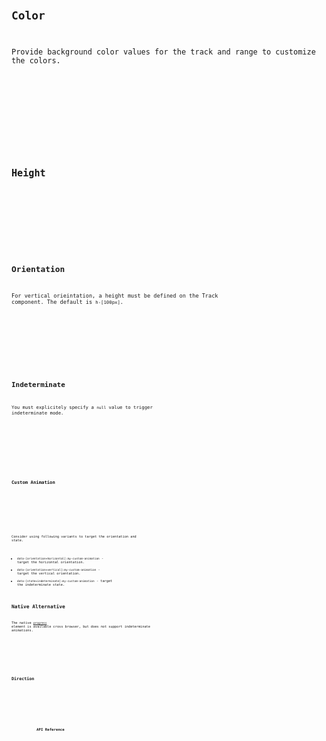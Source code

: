 







<Preview client:load>
	<Fragment slot="preview">
		<Default client:visible />
	</Fragment>
	<Fragment slot="code">
		<Code code={DefaultRaw} lang="svelte" />
	</Fragment>
</Preview>

## Color

Provide background color values for the track and range to customize the colors.

<Preview client:load>
	<Fragment slot="preview">
		<Color client:visible />
	</Fragment>
	<Fragment slot="code">
		<Code code={ColorRaw} lang="svelte" />
	</Fragment>
</Preview>

## Height

<Preview client:load>
	<Fragment slot="preview">
		<Height client:visible />
	</Fragment>
	<Fragment slot="code">
		<Code code={HeightRaw} lang="svelte" />
	</Fragment>
</Preview>

## Orientation

For vertical orieintation, a height must be defined on the Track component. The default is `h-[100px]`.

<Preview client:load>
	<Fragment slot="preview">
		<Orientation client:visible />
	</Fragment>
	<Fragment slot="code">
		<Code code={OrientationRaw} lang="svelte" />
	</Fragment>
</Preview>

## Indeterminate

You must explicitely specify a `null` value to trigger indeterminate mode.

<Preview client:load>
	<Fragment slot="preview">
		<Indeterminate client:visible />
	</Fragment>
	<Fragment slot="code">
		<Code code={IndeterminateRaw} lang="svelte" />
	</Fragment>
</Preview>

### Custom Animation

<Preview client:load>
	<Fragment slot="preview">
		<CustomAnimation client:visible />
	</Fragment>
	<Fragment slot="code">
		<Code code={CustomAnimationRaw} lang="svelte" />
	</Fragment>
</Preview>

Consider using following variants to target the orientation and state.

- `data-[orientation=horizontal]:my-custom-animation` - target the horizontal orientation.
- `data-[orientation=vertical]:my-custom-animation` - target the vertical orientation.
- `data-[state=indeterminate]:my-custom-animation` - target the indeterminate state.

## Native Alternative

The native [`progress`](https://developer.mozilla.org/en-US/docs/Web/HTML/Element/progress) element is available cross browser, but does not support indeterminate animations.

<Preview client:load>
	<Fragment slot="preview">
		<Native client:visible />
	</Fragment>
	<Fragment slot="code">
		<Code code={NativeRaw} lang="svelte" />
	</Fragment>
</Preview>

## Direction

<Preview client:load>
	<Fragment slot="preview">
		<Dir client:visible />
	</Fragment>
	<Fragment slot="code">
		<Code code={DirRaw} lang="svelte" />
	</Fragment>
</Preview>

## API Reference

<ApiTable component="progress" />
